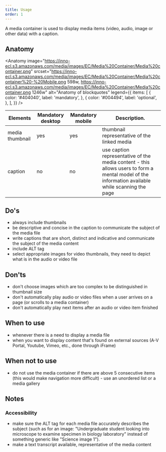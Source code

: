 ```yaml
---
title: Usage
order: 1
---
```



<Paragraph size="lead">
  A media container is used to display media items (video, audio, image or other
  data) with a caption.
</Paragraph>

## Anatomy

<Anatomy
  image="https://inno-ecl.s3.amazonaws.com/media/images/EC/Media%20Container/Media%20container.png"
  srcset="https://inno-ecl.s3.amazonaws.com/media/images/EC/Media%20Container/Media%20container%20-%20Mobile.png 598w, https://inno-ecl.s3.amazonaws.com/media/images/EC/Media%20Container/Media%20container.png 1246w"
  alt="Anatomy of blockquotes"
  legend={{
    items: [
      {
        color: '#404040',
        label: 'mandatory',
      },
      {
        color: '#004494',
        label: 'optional',
      },
    ],
  }}
/>

| Elements        | Mandatory desktop | Mandatory mobile | Description.                                                                                                                                    |
| --------------- | ----------------- | ---------------- | ----------------------------------------------------------------------------------------------------------------------------------------------- |
| media thumbnail | yes               | yes              | thumbnail representative of the linked media                                                                                                    |
| caption         | no                | no               | use caption representative of the media content - this allows users to form a mental model of the information available while scanning the page |

## Do's

- always include thumbnails
- be descriptive and concise in the caption to communicate the subject of the media file
- write captions that are short, distinct and indicative and communicate the subject of the media content
- include ALT tag
- select appropriate images for video thumbnails, they need to depict what is in the audio or video file

## Don'ts

- don't choose images which are too complex to be distinguished in thumbnail size
- don't automatically play audio or video files when a user arrives on a page (or scrolls to a media container)
- don't automatically play next items after an audio or video item finished

## When to use

- whenever there is a need to display a media file
- when you want to display content that's found on external sources (A-V Portal, Youtube, Vimeo, etc., done through iFrame)

## When not to use

- do not use the media container if there are above 5 consecutive items (this would make navigation more difficult) - use an <Link to="/ec/components/list/usage/">unordered list</Link> or a <Link to="/ec/components/media/gallery/usage/">media gallery</Link>

## Notes

### Accessibility

- make sure the ALT tag for each media file accurately describes the subject (such as for an image: "Undergraduate student looking into microscope to examine specimen in biology laboratory" instead of something generic like "Science image 1").
- make a text transcript available, representative of the media content
